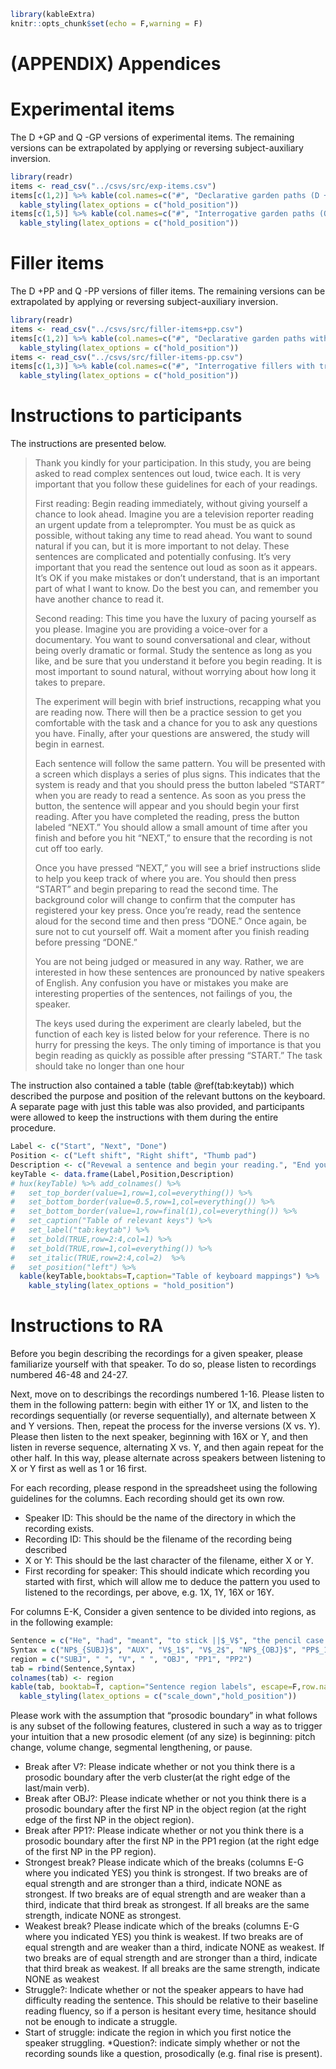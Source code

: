 ```r
library(kableExtra)
knitr::opts_chunk$set(echo = F,warning = F)
```

# (APPENDIX) Appendices {-}

# Experimental items {#items}

The D +GP and Q -GP versions of experimental items. The remaining versions can be extrapolated by applying or reversing subject-auxiliary inversion.

```r
library(readr)
items <- read_csv("../csvs/src/exp-items.csv")
items[c(1,2)] %>% kable(col.names=c("#", "Declarative garden paths (D +GP)"),booktab=T) %>% 
  kable_styling(latex_options = c("hold_position"))
items[c(1,5)] %>% kable(col.names=c("#", "Interrogative garden paths (Q -GP)"),booktab=T) %>% 
  kable_styling(latex_options = c("hold_position"))
```

# Filler items {#fillers}

The D +PP and Q -PP versions of filler items. The remaining versions can be extrapolated by applying or reversing subject-auxiliary inversion.

```r
library(readr)
items <- read_csv("../csvs/src/filler-items+pp.csv")
items[c(1,2)] %>% kable(col.names=c("#", "Declarative garden paths without trailing PPs (D -PP)"),booktab=T) %>% 
  kable_styling(latex_options = c("hold_position"))
items <- read_csv("../csvs/src/filler-items-pp.csv")
items[c(1,3)] %>% kable(col.names=c("#", "Interrogative fillers with trailing PPs (Q +PP)"),booktab=T) %>% 
  kable_styling(latex_options = c("hold_position"))
```

# Instructions to participants {#instr}

The instructions are presented below.

>Thank you kindly for your participation. In this study, you are being asked to read complex sentences out loud, twice each. It is very important that you follow these guidelines for each of your readings.
>
>First reading: Begin reading immediately, without giving yourself a chance to look ahead. Imagine you are a television reporter reading an urgent update from a teleprompter. You must be as quick as possible, without taking any time to read ahead.  You want to sound natural if you can, but it is more important to not delay. These sentences are complicated and potentially confusing. It’s very important that you read the sentence out loud as soon as it appears. It’s OK if you make mistakes or don’t understand, that is an important part of what I want to know. Do the best you can, and remember you have another chance to read it. 
>
>Second reading: This time you have the luxury of pacing yourself as you please. Imagine you are providing a voice-over for a documentary. You want to sound conversational and clear, without being overly dramatic or formal. Study the sentence as long as you like, and be sure that you understand it before you begin reading. It is most important to sound natural, without worrying about how long it takes to prepare.
>
>The experiment will begin with brief instructions, recapping what you are reading now. There will then be a practice session to get you comfortable with the task and a chance for you to ask any questions you have. Finally, after your questions are answered, the study will begin in earnest.
>
>Each sentence will follow the same pattern. You will be presented with a screen which displays a series of plus signs. This indicates that the system is ready and that you should press the button labeled “START” when you are ready to read a sentence. As soon as you press the button, the sentence will appear and you should begin your first reading. After you have completed the reading, press the button labeled “NEXT.” You should allow a small amount of time after you finish and before you hit “NEXT,” to ensure that the recording is not cut off too early. 
>
>Once you have pressed “NEXT,” you will see a brief instructions slide to help you keep track of where you are. You should then press “START” and begin preparing to read the second time. The background color will change to confirm that the computer has registered your key press. Once you’re ready, read the sentence aloud for the second time and then press “DONE.” Once again, be sure not to cut yourself off. Wait a moment after you finish reading before pressing “DONE.”
>
>You are not being judged or measured in any way. Rather, we are interested in how these sentences are pronounced by native speakers of English. Any confusion you have or mistakes you make are interesting properties of the sentences, not failings of you, the speaker.
>
>The keys used during the experiment are clearly labeled, but the function of each key is listed below for your reference. There is no hurry for pressing the keys. The only timing of importance is that you begin reading as quickly as possible after pressing “START.” The task should take no longer than one hour

The instruction also contained a table (table \@ref(tab:keytab)) which described the purpose and position of the relevant buttons on the keyboard. A separate page with just this table was also provided, and participants were allowed to keep the instructions with them during the entire procedure.

```r
Label <- c("Start", "Next", "Done")
Position <- c("Left shift", "Right shift", "Thumb pad")
Description <- c("Revewal a sentence and begin your reading.", "End your first reading.", "End your second reading and prepare for the next sentence.")
keyTable <- data.frame(Label,Position,Description)
# hux(keyTable) %>% add_colnames() %>%
#   set_top_border(value=1,row=1,col=everything()) %>%
#   set_bottom_border(value=0.5,row=1,col=everything()) %>%
#   set_bottom_border(value=1,row=final(1),col=everything()) %>%
#   set_caption("Table of relevant keys") %>%
#   set_label("tab:keytab") %>%
#   set_bold(TRUE,row=2:4,col=1) %>%
#   set_bold(TRUE,row=1,col=everything()) %>%
#   set_italic(TRUE,row=2:4,col=2)  %>%
#   set_position("left") %>%
  kable(keyTable,booktabs=T,caption="Table of keyboard mappings") %>%
    kable_styling(latex_options = "hold_position")

```


# Instructions to RA {#RA}

Before you begin describing the recordings for a given speaker, please familiarize yourself with that speaker. To do so, please listen to recordings numbered 46-48 and 24-27.

Next, move on to describings the recordings numbered 1-16. Please listen to them in the following pattern: begin with either 1Y or 1X, and listen to the recordings sequentially (or reverse sequentially), and alternate between X and Y versions. Then, repeat the process for the inverse versions (X vs. Y). Please then listen to the next speaker, beginning with 16X or Y, and then listen in reverse sequence, alternating X vs. Y, and then again repeat for the other half. In this way, please alternate across speakers between listening to X or Y first as well as 1 or 16 first.

For each recording, please respond in the spreadsheet using the following guidelines for the columns. Each recording should get its own row.

* Speaker ID: This should be the name of the directory in which the recording exists.
* Recording ID: This should be the filename of the recording being described
* X or Y: This should be the last character of the filename, either X or Y.
* First recording for speaker: This should indicate which recording you started with first, which will allow me to deduce the pattern you used to listened to the recordings, per above, e.g. 1X, 1Y, 16X or 16Y.

For columns E-K, Consider a given sentence to be divided into regions, as in the following example:

```r
Sentence = c("He", "had", "meant", "to stick ||$_V$", "the pencil case ||$_{OBJ}$", "in the cabinet ||$_{PP1}$", "into his book bag.")
Syntax = c("NP$_{SUBJ}$", "AUX", "V$_1$", "V$_2$", "NP$_{OBJ}$", "PP$_1$", "PP$_2$")
region = c("SUBJ", " ", "V", " ", "OBJ", "PP1", "PP2")
tab = rbind(Sentence,Syntax)
colnames(tab) <- region
kable(tab, booktab=T, caption="Sentence region labels", escape=F,row.names = F) %>% 
  kable_styling(latex_options = c("scale_down","hold_position"))

```

Please work with the assumption that “prosodic boundary” in what follows is any subset of the following features, clustered in such a way as to trigger your intuition that a new prosodic element (of any size) is beginning: pitch change, volume change, segmental lengthening, or pause.

* Break after V?: Please indicate whether or not you think there is a prosodic boundary after the verb cluster(at the right edge of the last/main verb).
* Break after OBJ?: Please indicate whether or not you think there is a prosodic boundary after the first NP in the object region (at the right edge of the first NP in the object region).
* Break after PP1?: Please indicate whether or not you think there is a prosodic boundary after the first NP in the PP1 region (at the right edge of the first NP in the PP region).
* Strongest break? Please indicate which of the breaks (columns E-G where you indicated YES) you think is strongest. If two breaks are of equal strength and are stronger than a third, indicate NONE as strongest. If two breaks are of equal strength and are weaker than a third, indicate that third break as strongest. If all breaks are the same strength, indicate NONE as strongest.
* Weakest break? Please indicate which of the breaks (columns E-G where you indicated YES) you think is weakest. If two breaks are of equal strength and are weaker than a third, indicate NONE as weakest. If two breaks are of equal strength and are stronger than a third, indicate that third break as weakest. If all breaks are the same strength, indicate NONE as weakest
* Struggle?: Indicate whether or not the speaker appears to have had difficulty reading the sentence. This should be relative to their baseline reading fluency, so if a person is hesitant every time, hesitance should not be enough to indicate a struggle.
* Start of struggle: indicate the region in which you first notice the speaker struggling.
*Question?: indicate simply whether or not the recording sounds like a question, prosodically (e.g. final rise is present).
